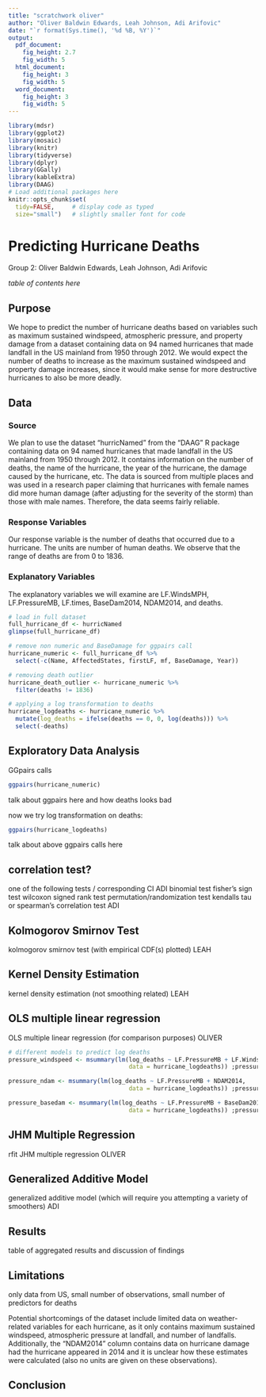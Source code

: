 ```yaml
---
title: "scratchwork oliver"
author: "Oliver Baldwin Edwards, Leah Johnson, Adi Arifovic"
date: "`r format(Sys.time(), '%d %B, %Y')`"
output: 
  pdf_document:
    fig_height: 2.7
    fig_width: 5
  html_document:
    fig_height: 3
    fig_width: 5
  word_document:
    fig_height: 3
    fig_width: 5
---
```


```r
library(mdsr)   
library(ggplot2)
library(mosaic)
library(knitr)
library(tidyverse)
library(dplyr)
library(GGally)
library(kableExtra)
library(DAAG)
# Load additional packages here 
knitr::opts_chunk$set(
  tidy=FALSE,     # display code as typed
  size="small")   # slightly smaller font for code
```

# Predicting Hurricane Deaths
Group 2: Oliver Baldwin Edwards, Leah Johnson, Adi Arifovic 

*table of contents here*

## Purpose

We hope to predict the number of hurricane deaths based on variables such as maximum sustained windspeed, atmospheric pressure, and property damage from a dataset containing data on 94 named hurricanes that made landfall in the US mainland from 1950 through 2012. We would expect the number of deaths to increase as the maximum sustained windspeed and property damage increases, since it would make sense for more destructive hurricanes to also be more deadly.

## Data
### Source

We plan to use the dataset "hurricNamed" from the "DAAG" R package containing data on 94 named hurricanes that made landfall in the US mainland from 1950 through 2012. It contains information on the number of deaths, the name of the hurricane, the year of the hurricane, the damage caused by the hurricane, etc. The data is sourced from multiple places and was used in a research paper claiming that hurricanes with female names did more human damage (after adjusting for the severity of the storm) than those with male names. Therefore, the data seems fairly reliable.

### Response Variables 

Our response variable is the number of deaths that occurred due to a hurricane. The units are number of human deaths. We observe that the range of deaths are from 0 to 1836. 

### Explanatory Variables

The explanatory variables we will examine are LF.WindsMPH, LF.PressureMB, LF.times, BaseDam2014, NDAM2014, and deaths.

\begin{enumerate}
\item LF.WindsMPH describes the maximum sustained windspeed for each hurricane in miles per hour
\item LF.PressureMB describes the atmospheric pressure at landfall in millibars
\item LF.times describes the number of times the hurricane made landfall 
\item BaseDam2014 describes the property damage caused by the hurricane in millions of 2014 US dollars
\item NDAM2014 describes the amount of damage the hurricane caused had it appeared in 2014 (no units given)
\item deaths describes the number of human deaths the hurricane caused
\end{enumerate}

```r
# load in full dataset
full_hurricane_df <- hurricNamed
glimpse(full_hurricane_df)

# remove non numeric and BaseDamage for ggpairs call
hurricane_numeric <- full_hurricane_df %>% 
  select(-c(Name, AffectedStates, firstLF, mf, BaseDamage, Year))

# removing death outlier
hurricane_death_outlier <- hurricane_numeric %>% 
  filter(deaths != 1836)

# applying a log transformation to deaths
hurricane_logdeaths <- hurricane_numeric %>% 
  mutate(log_deaths = ifelse(deaths == 0, 0, log(deaths))) %>% 
  select(-deaths)
```

## Exploratory Data Analysis

GGpairs calls
```r
ggpairs(hurricane_numeric)
```
talk about ggpairs here and how deaths looks bad

now we try log transformation on deaths:
```r
ggpairs(hurricane_logdeaths)
```
talk about above ggpairs calls here




## correlation test?
one of the following tests / corresponding CI 
ADI
binomial test
fisher's sign test
wilcoxon signed rank test
permutation/randomization test
kendalls tau or spearman's correlation test ADI


## Kolmogorov Smirnov Test
kolmogorov smirnov test (with empirical CDF(s) plotted) LEAH

## Kernel Density Estimation
kernel density estimation (not smoothing related) LEAH

## OLS multiple linear regression
OLS multiple linear regression (for comparison purposes) OLIVER
```r
# different models to predict log deaths
pressure_windspeed <- msummary(lm(log_deaths ~ LF.PressureMB + LF.WindsMPH, 
                                  data = hurricane_logdeaths)) ;pressure_windspeed

pressure_ndam <- msummary(lm(log_deaths ~ LF.PressureMB + NDAM2014, 
                                  data = hurricane_logdeaths)) ;pressure_ndam

pressure_basedam <- msummary(lm(log_deaths ~ LF.PressureMB + BaseDam2014, 
                                  data = hurricane_logdeaths)) ;pressure_basedam
```

## JHM Multiple Regression
rfit
JHM multiple regression OLIVER

## Generalized Additive Model
generalized additive model (which will require you attempting a variety of smoothers) ADI

## Results
table of aggregated results and discussion of findings

## Limitations
only data from US, small number of observations, small number of predictors for deaths

Potential shortcomings of the dataset include limited data on weather-related variables for each hurricane, as it only contains maximum sustained windspeed, atmospheric pressure at landfall, and number of landfalls. Additionally, the "NDAM2014" column contains data on hurricane damage had the hurricane appeared in 2014 and it is unclear how these estimates were calculated (also no units are given on these observations). 

## Conclusion










